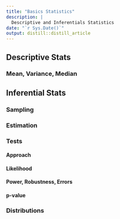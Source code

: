 ```yaml
---
title: "Basics Statistics"
description: |
  Descriptive and Inferentials Statistics
date: "`r Sys.Date()`"
output: distill::distill_article
---
```


## Descriptive Stats
### Mean, Variance, Median

## Inferential Stats
### Sampling
### Estimation
### Tests
#### Approach
#### Likelihood
#### Power, Robustness, Errors
#### p-value

### Distributions

